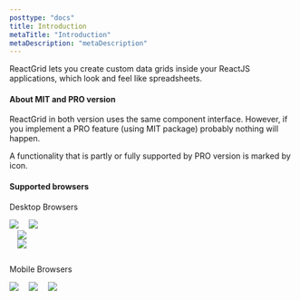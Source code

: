 ```yaml
---
posttype: "docs"
title: Introduction
metaTitle: "Introduction"
metaDescription: "metaDescription"
---
```


ReactGrid lets you create custom data grids inside your ReactJS applications, which look and feel like spreadsheets.

#### About MIT and PRO version

ReactGrid in both version uses the same component interface. However, if you implement a PRO feature (using MIT package) 
probably nothing will happen. 

A functionality that is partly or fully supported by PRO version is marked by <i class="fas fa-rocket fa-lg"></i> icon.

#### Supported browsers

Desktop Browsers

<div class="d-flex align-items-center" style="padding-bottom: 1em">
  <img src="chrome.svg" style="max-width: 4em;" />
  <img src="firefox.svg" style="max-width: 4em; margin-left: 1em;" />
  <div style='width: 5.5em; margin-left: 1em;'>
    <img src="edge.png" tyle="width: 100%; height: 100%;"/>
  </div>
  <img src="safari.svg" style="max-width: 4em; margin-left: 1em;" />
</div>

Mobile Browsers

<div style="padding-bottom: 1em; margin-bottom: 5px;">
  <img src="chrome.svg" style="max-width: 4em;" />
  <img src="firefox.svg" style="max-width: 4em; margin-left: 1em;" />
  <img src="safari.svg" style="max-width: 4em; margin-left: 1em;" />
</div>

